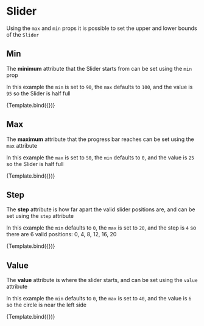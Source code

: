 

<Meta title="Components/Slider/Values" component={Slider} />


# Slider

Using the `max` and `min` props it is possible to set the upper and lower bounds of the `Slider`

## Min

The **minimum** attribute that the Slider starts from can be set using the `min` prop

In this example the `min` is set to `90`, the `max` defaults to `100`, and the value is `95` so the Slider is half full

<Canvas>
  <Story name="Min" args={{ min: 90, value: 95 }}>
    {Template.bind({})}
  </Story>
</Canvas>

## Max

The **maximum** attribute that the progress bar reaches can be set using the `max` attribute

In this example the `max` is set to `50`, the `min` defaults to `0`, and the value is `25` so the Slider is half full

<Canvas>
  <Story name="Max" args={{ max: 50, value: 25 }}>
    {Template.bind({})}
  </Story>
</Canvas>

## Step

The **step** attribute is how far apart the valid slider positions are, and can be set using the `step` attribute

In this example the `min` defaults to `0`, the `max` is set to `20`, and the step is `4` so there are 6 valid positions: 0, 4, 8, 12, 16, 20

<Canvas>
  <Story name="Step" args={{ max: 20, step: 4 }}>
    {Template.bind({})}
  </Story>
</Canvas>

## Value

The **value** attribute is where the slider starts, and can be set using the `value` attribute

In this example the `min` defaults to `0`, the `max` is set to `40`, and the value is `6` so the circle is near the left side

<Canvas>
  <Story name="Value" args={{ max: 40, value: 6 }}>
    {Template.bind({})}
  </Story>
</Canvas>
